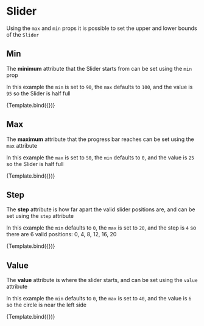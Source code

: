 

<Meta title="Components/Slider/Values" component={Slider} />


# Slider

Using the `max` and `min` props it is possible to set the upper and lower bounds of the `Slider`

## Min

The **minimum** attribute that the Slider starts from can be set using the `min` prop

In this example the `min` is set to `90`, the `max` defaults to `100`, and the value is `95` so the Slider is half full

<Canvas>
  <Story name="Min" args={{ min: 90, value: 95 }}>
    {Template.bind({})}
  </Story>
</Canvas>

## Max

The **maximum** attribute that the progress bar reaches can be set using the `max` attribute

In this example the `max` is set to `50`, the `min` defaults to `0`, and the value is `25` so the Slider is half full

<Canvas>
  <Story name="Max" args={{ max: 50, value: 25 }}>
    {Template.bind({})}
  </Story>
</Canvas>

## Step

The **step** attribute is how far apart the valid slider positions are, and can be set using the `step` attribute

In this example the `min` defaults to `0`, the `max` is set to `20`, and the step is `4` so there are 6 valid positions: 0, 4, 8, 12, 16, 20

<Canvas>
  <Story name="Step" args={{ max: 20, step: 4 }}>
    {Template.bind({})}
  </Story>
</Canvas>

## Value

The **value** attribute is where the slider starts, and can be set using the `value` attribute

In this example the `min` defaults to `0`, the `max` is set to `40`, and the value is `6` so the circle is near the left side

<Canvas>
  <Story name="Value" args={{ max: 40, value: 6 }}>
    {Template.bind({})}
  </Story>
</Canvas>
